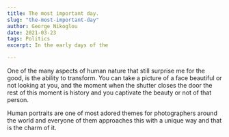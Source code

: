 ```yaml
---
title: The most important day.
slug: "the-most-important-day"
author: George Nikoglou
date: 2021-03-23
tags: Politics
excerpt: In the early days of the 

---
```


One of the many aspects of human nature that still surprise me for the good, is the ability to transform. You can take a picture of a face beautiful or not looking at you, and the moment when the shutter closes the door the rest of this moment is history and you captivate the beauty or not of that person. 

Human portraits are one of most adored themes for photographers around the world and everyone of them approaches this with a unique way and that is the charm of it.

